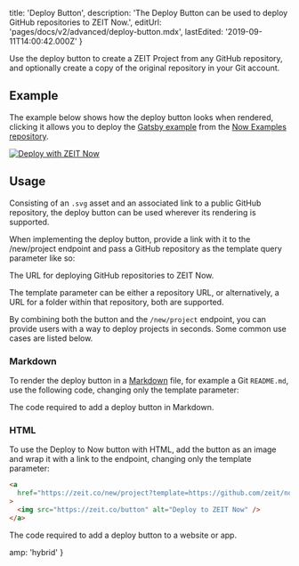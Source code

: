 
  title: 'Deploy Button',
  description:
    'The Deploy Button can be used to deploy GitHub repositories to ZEIT Now.',
  editUrl: 'pages/docs/v2/advanced/deploy-button.mdx',
  lastEdited: '2019-09-11T14:00:42.000Z'
}

Use the deploy button to create a ZEIT Project from any GitHub repository, and optionally create a copy of the original repository in your Git account.

## Example

The example below shows how the deploy button looks when rendered, clicking it allows you to deploy the [Gatsby example](https://github.com/zeit/now-examples/tree/master/gatsby) from the [Now Examples repository](https://github.com/zeit/now-examples).

[![Deploy with ZEIT Now](https://zeit.co/button)](https://zeit.co/new/project?template=https://github.com/zeit/now-examples/tree/master/gatsby)

## Usage

Consisting of an `.svg` asset and an associated link to a public GitHub repository, the deploy button can be used wherever its rendering is supported.

When implementing the deploy button, provide a link with it to the /new/project endpoint and pass a GitHub repository as the template query parameter like so:

<Snippet dark text="https://zeit.co/new/project?template=https://github.com/zeit/now-examples/tree/master/gatsby" />
<Caption>The URL for deploying GitHub repositories to ZEIT Now.</Caption>

The template parameter can be either a repository URL, or alternatively, a URL for a folder within that repository, both are supported.

By combining both the button and the `/new/project` endpoint, you can provide users with a way to deploy projects in seconds. Some common use cases are listed below.

### Markdown

To render the deploy button in a [Markdown](https://en.wikipedia.org/wiki/Markdown) file, for example a Git `README.md`, use the following code, changing only the template parameter:

<Snippet dark text="[![Deploy with ZEIT Now](https://zeit.co/button)](https://zeit.co/new/project?template=https://github.com/zeit/now-examples/tree/master/gatsby)" />
<Caption>The code required to add a deploy button in Markdown.</Caption>

### HTML

To use the Deploy to Now button with HTML, add the button as an image and wrap it with a link to the endpoint, changing only the template parameter:

```html
<a
  href="https://zeit.co/new/project?template=https://github.com/zeit/now-examples/tree/master/gatsby"
>
  <img src="https://zeit.co/button" alt="Deploy to ZEIT Now" />
</a>
```

<Caption>The code required to add a deploy button to a website or app.</Caption>


  amp: 'hybrid'
}
